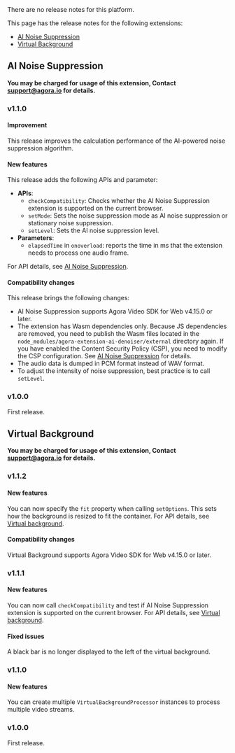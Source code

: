 <PlatformWrapper notAllowed="web">
    There are no release notes for this platform.
</PlatformWrapper>

<PlatformWrapper platform="web">

This page has the release notes for the following extensions:

- [AI Noise Suppression](#ai-noise-suppression)
- [Virtual Background](#virtual-background)

## AI Noise Suppression

**You may be charged for usage of this extension, Contact <a href="mailto:support@agora.io">support@agora.io</a> for details.**


### v1.1.0

#### Improvement

This release improves the calculation performance of the AI-powered noise suppression algorithm.

#### New features

This release adds the following APIs and parameter:

- **APIs**:
    - `checkCompatibility`: Checks whether the AI Noise Suppression extension is supported on the current browser.
    - `setMode`: Sets the noise suppression mode as AI noise suppression or stationary noise suppression.
    - `setLevel`: Sets the AI noise suppression level.
- **Parameters**:
    - `elapsedTime` in `onoverload`: reports the time in ms that the extension needs to process one audio frame.

For API details, see [AI Noise Suppression](/interactive-live-streaming/develop/ai-noise-suppression).

#### Compatibility changes

This release brings the following changes:

- AI Noise Suppression supports Agora Video SDK for Web v4.15.0 or later.
- The extension has Wasm dependencies only. Because JS dependencies are removed, you need to publish the Wasm files located in the `node_modules/agora-extension-ai-denoiser/external` directory again. If you have enabled the Content Security Policy (CSP), you need to modify the CSP configuration. See [AI Noise Suppression](/interactive-live-streaming/develop/ai-noise-suppression) for details.
- The audio data is dumped in PCM format instead of WAV format.
- To adjust the intensity of noise suppression, best practice is to call `setLevel`.

### v1.0.0

First release.

## Virtual Background

**You may be charged for usage of this extension, Contact <a href="mailto:support@agora.io">support@agora.io</a> for details.**

### v1.1.2

#### New features

You can now specify the `fit`  property when calling `setOptions`. This sets how the background is resized to fit the container. For API details, see [Virtual background](/interactive-live-streaming/develop/virtual-background).

#### Compatibility changes

Virtual Background supports Agora Video SDK for Web v4.15.0 or later.

### v1.1.1

#### New features

You can now call `checkCompatibility` and test if AI Noise Suppression extension is supported on the current browser. For API details, see [Virtual background](/interactive-live-streaming/develop/virtual-background).

#### Fixed issues

A black bar is no longer displayed to the left of the virtual background.

### v1.1.0

#### New features

You can create multiple `VirtualBackgroundProcessor` instances to process multiple video streams.

### v1.0.0

First release.

</PlatformWrapper>